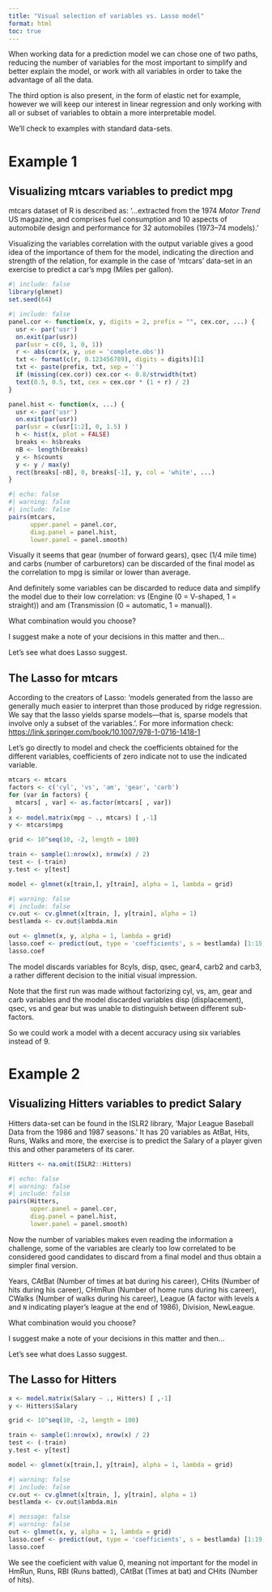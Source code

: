 ```yaml
---
title: "Visual selection of variables vs. Lasso model"
format: html
toc: true
---
```


When working data for a prediction model we can chose one of two paths, reducing the number of variables for the most important to simplify and better explain the model, or work with all variables in order to take the advantage of all the data.

The third option is also present, in the form of elastic net for example, however we will keep our interest in linear regression and only working with all or subset of variables to obtain a more interpretable model.

We'll check to examples with standard data-sets.

# Example 1

## Visualizing mtcars variables to predict mpg

mtcars dataset of R is described as: '...extracted from the 1974 *Motor Trend* US magazine, and comprises fuel consumption and 10 aspects of automobile design and performance for 32 automobiles (1973–74 models).'

Visualizing the variables correlation with the output variable gives a good idea of the importance of them for the model, indicating the direction and strength of the relation, for example in the case of 'mtcars' data-set in an exercise to predict a car's mpg (Miles per gallon).

```r
#| include: false
library(glmnet)
set.seed(64)
```

```r
#| include: false
panel.cor <- function(x, y, digits = 2, prefix = "", cex.cor, ...) {
  usr <- par('usr')
  on.exit(par(usr))
  par(usr = c(0, 1, 0, 1))
  r <- abs(cor(x, y, use = 'complete.obs'))
  txt <- format(c(r, 0.123456789), digits = digits)[1]
  txt <- paste(prefix, txt, sep = '')
  if (missing(cex.cor)) cex.cor <- 0.8/strwidth(txt)
  text(0.5, 0.5, txt, cex = cex.cor * (1 + r) / 2)
}

panel.hist <- function(x, ...) {
  usr <- par('usr')
  on.exit(par(usr))
  par(usr = c(usr[1:2], 0, 1.5) )
  h <- hist(x, plot = FALSE)
  breaks <- h$breaks
  nB <- length(breaks)
  y <- h$counts
  y <- y / max(y)
  rect(breaks[-nB], 0, breaks[-1], y, col = 'white', ...)
}
```

```r
#| echo: false
#| warning: false
#| include: false
pairs(mtcars,
      upper.panel = panel.cor,
      diag.panel = panel.hist,
      lower.panel = panel.smooth)
```

Visually it seems that gear (number of forward gears), qsec (1/4 mile time) and carbs (number of carburetors) can be discarded of the final model as the correlation to mpg is similar or lower than average.

And definitely some variables can be discarded to reduce data and simplify the model due to their low correlation: vs (Engine (0 = V-shaped, 1 = straight)) and am (Transmission (0 = automatic, 1 = manual)).

What combination would you choose?

I suggest make a note of your decisions in this matter and then...

Let's see what does Lasso suggest.

## The Lasso for mtcars

According to the creators of Lasso: 'models generated from the lasso are generally much easier to interpret than those produced by ridge regression. We say that the lasso yields sparse models—that is, sparse models that involve only a subset of the variables.'. For more information check: <https://link.springer.com/book/10.1007/978-1-0716-1418-1>

Let's go directly to model and check the coefficients obtained for the different variables, coefficients of zero indicate not to use the indicated variable.

```r
mtcars <- mtcars
factors <- c('cyl', 'vs', 'am', 'gear', 'carb')
for (var in factors) {
  mtcars[ , var] <- as.factor(mtcars[ , var])
}
x <- model.matrix(mpg ~ ., mtcars) [ ,-1]
y <- mtcars$mpg

grid <- 10^seq(10, -2, length = 100)
```

```r
train <- sample(1:nrow(x), nrow(x) / 2)
test <- (-train)
y.test <- y[test]
```

```r
model <- glmnet(x[train,], y[train], alpha = 1, lambda = grid)
```

```r
#| warning: false
#| include: false
cv.out <- cv.glmnet(x[train, ], y[train], alpha = 1)
bestlamda <- cv.out$lambda.min
```

```r
out <- glmnet(x, y, alpha = 1, lambda = grid)
lasso.coef <- predict(out, type = 'coefficients', s = bestlamda) [1:15, ]
lasso.coef
```

The model discards variables for 8cyls, disp, qsec, gear4, carb2 and carb3, a rather different decision to the initial visual impression.

Note that the first run was made without factorizing cyl, vs, am, gear and carb variables and the model discarded variables disp (displacement), qsec, vs and gear but was unable to distinguish between different sub-factors.

So we could work a model with a decent accuracy using six variables instead of 9.

# Example 2

## Visualizing Hitters variables to predict Salary

Hitters data-set can be found in the ISLR2 library, 'Major League Baseball Data from the 1986 and 1987 seasons.' It has 20 variables as AtBat, Hits, Runs, Walks and more, the exercise is to predict the Salary of a player given this and other parameters of its carer.

```r
Hitters <- na.omit(ISLR2::Hitters)
```

```r
#| echo: false
#| warning: false
#| include: false
pairs(Hitters,
      upper.panel = panel.cor,
      diag.panel = panel.hist,
      lower.panel = panel.smooth)
```

Now the number of variables makes even reading the information a challenge, some of the variables are clearly too low correlated to be considered good candidates to discard from a final model and thus obtain a simpler final version.

Years, CAtBat (Number of times at bat during his career), CHits (Number of hits during his career), CHmRun (Number of home runs during his career), CWalks (Number of walks during his career), League (A factor with levels `A` and `N` indicating player's league at the end of 1986), Division, NewLeague.

What combination would you choose?

I suggest make a note of your decisions in this matter and then...

Let's see what does Lasso suggest.

## The Lasso for Hitters

```r
x <- model.matrix(Salary ~ ., Hitters) [ ,-1]
y <- Hitters$Salary

grid <- 10^seq(10, -2, length = 100)
```

```r
train <- sample(1:nrow(x), nrow(x) / 2)
test <- (-train)
y.test <- y[test]
```

```r
model <- glmnet(x[train,], y[train], alpha = 1, lambda = grid)
```

```r
#| warning: false
#| include: false
cv.out <- cv.glmnet(x[train, ], y[train], alpha = 1)
bestlamda <- cv.out$lambda.min
```

```r
#| message: false
#| warning: false
out <- glmnet(x, y, alpha = 1, lambda = grid)
lasso.coef <- predict(out, type = 'coefficients', s = bestlamda) [1:19, ]
lasso.coef
```

We see the coeficient with value 0, meaning not important for the model in HmRun, Runs, RBI (Runs batted), CAtBat (Times at bat) and CHits (Number of hits).
